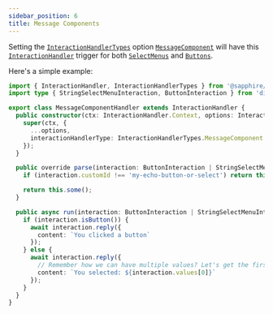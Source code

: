 ```yaml
---
sidebar_position: 6
title: Message Components
---
```


Setting the [`InteractionHandlerTypes`][interactionhandlertypes] option [`MessageComponent`][messagecomponent] will have
this [`InteractionHandler`][interaction-handler] trigger for both [`SelectMenus`][select-menus] and
[`Buttons`][buttons].

Here's a simple example:

```typescript ts2esm2cjs
import { InteractionHandler, InteractionHandlerTypes } from '@sapphire/framework';
import type { StringSelectMenuInteraction, ButtonInteraction } from 'discord.js';

export class MessageComponentHandler extends InteractionHandler {
  public constructor(ctx: InteractionHandler.Context, options: InteractionHandler.Options) {
    super(ctx, {
      ...options,
      interactionHandlerType: InteractionHandlerTypes.MessageComponent
    });
  }

  public override parse(interaction: ButtonInteraction | StringSelectMenuInteraction) {
    if (interaction.customId !== 'my-echo-button-or-select') return this.none();

    return this.some();
  }

  public async run(interaction: ButtonInteraction | StringSelectMenuInteraction) {
    if (interaction.isButton()) {
      await interaction.reply({
        content: `You clicked a button`
      });
    } else {
      await interaction.reply({
        // Remember how we can have multiple values? Let's get the first one!
        content: `You selected: ${interaction.values[0]}`
      });
    }
  }
}
```

[interactionhandlertypes]: ../../Documentation/api-framework/enums/InteractionHandlerTypes
[messagecomponent]: ../../Documentation/api-framework/enums/InteractionHandlerTypes#messagecomponent
[interaction-handler]: ../../Documentation/api-framework/classes/InteractionHandler-1
[buttons]: ./buttons
[select-menus]: ./select-menus
